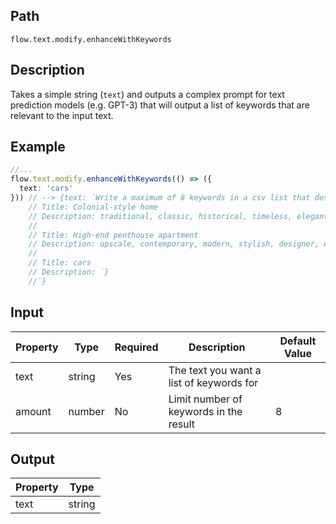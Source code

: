 ## Path
`flow.text.modify.enhanceWithKeywords`

## Description
Takes a simple string (`text`) and outputs a complex prompt for text prediction models (e.g. GPT-3) that will output a list of keywords that are relevant to the input text.

## Example

```ts index.ts mark=3[10:13],11[15:19]
//...
flow.text.modify.enhanceWithKeywords(() => ({
  text: 'cars'
})) // --> {text: `Write a maximum of 8 keywords in a csv list that describes the following
    // Title: Colonial-style home
    // Description: traditional, classic, historical, timeless, elegant, regal, grand, spacious
    //
    // Title: High-end penthouse apartment
    // Description: upscale, contemporary, modern, stylish, designer, elite, high-rise, rooftop
    //
    // Title: cars
    // Description: `} 
    //`}
```



## Input

<table>
  <thead>
    <tr>
      <th>Property</th>
      <th>Type</th>
      <th>Required</th>
      <th>Description</th>
      <th>Default Value</th>
    </tr>
  </thead>
  <tbody>
    <tr>
      <td>text</td>
      <td>string</td>
      <td>Yes</td>
      <td>The text you want a list of keywords for</td>
      <td></td>
    </tr>
    <tr>
      <td>amount</td>
      <td>number</td>
      <td>No</td>
      <td>Limit number of keywords in the result</td>
      <td>8</td>
    </tr>
  </tbody>
</table>


## Output

<table>
  <thead>
    <tr>
      <th>Property</th>
      <th>Type</th>
    </tr>
  </thead>
  <tbody>
    <tr>
      <td>text</td>
      <td>string</td>
    </tr>
  </tbody>
</table>
